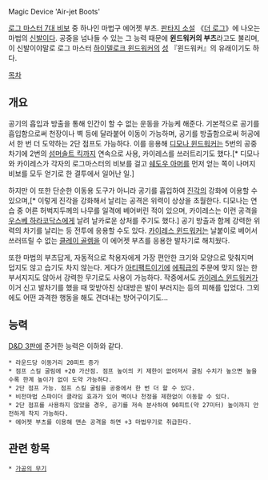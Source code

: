 Magic Device 'Air-jet Boots'

[[로그 마스터 7대 비보]] 중 하나인 마법구 에어젯 부츠. [[판타지 소설]] 《[[더 로그]]》에 나오는 마법의 [[신발]]이다. 공중을 넘나들 수 있는 그 능력 때문에 '''윈드워커의 부츠'''라고도 불리며, 이 신발이야말로 로그 마스터 [[하이델로크 윈드워커]]의 [[성]] 『윈드워커』의 유래이기도 하다.

[[목차]]
== 개요 ==
공기의 흡입과 방출을 통해 인간이 할 수 없는 운동을 가능케 해준다. 기본적으로 공기를 흡입함으로써 천장이나 벽 등에 달라붙어 이동이 가능하며, 공기를 방출함으로써 허공에서 한 번 더 도약하는 2단 점프도 가능하다. 이를 응용해 [[디모나 윈드워커]]는 5번의 공중차기에 2번의 [[섬머솔트 킥]]까지 연속으로 사용, 카이레스를 쓰러트리기도 했다.[* 디모나와 카이레스가 각자의 로그마스터의 비보를 걸고 [[쉐도우 아머]]를 먼저 얻는 쪽이 나머지 비보를 모두 얻기로 한 결투에서 일어난 일.]

하지만 이 또한 단순한 이동용 도구가 아니라 공기를 흡입하여 [[진각]]의 강화에 이용할 수 있으며,[* 이렇게 진각을 강화해서 날리는 공격은 위력이 상상을 초월한다. 디모나는 연습 중 어른 허벅지두께의 나무를 일격에 베어버린 적이 있으며, 카이레스는 이런 공격을 [[우스베 하라코닥스]]에게 날려 날카로운 상처를 주기도 했다.] 공기 방출과 함께 강력한 위력의 차기를 날리는 등 전투에 응용할 수도 있다. [[카이레스 윈드워커]]는 날붙이로 베어서 쓰러뜨릴 수 없는 [[클레이 골렘]]을 이 에어젯 부츠를 응용한 발차기로 해치웠다.

또한 마법의 부츠답게, 자동적으로 착용자에게 가장 편안한 크기와 모양으로 맞춰지며 덥지도 않고 습기도 차지 않는다. 게다가 [[아티팩트]]이기에 [[에픽]]급의 주문에 맞지 않는 한 부서지지도 않아서 강력한 무기로도 사용이 가능하다. 작중에서도 [[카이레스 윈드워커]]가 이거 신고 발차기를 했을 때 맞받아친 상대방은 발이 부러지는 등의 피해를 입었다. 그외에도 어떤 과격한 행동을 해도 견뎌내는 방어구이기도...

== 능력 ==
[[D&D 3판]]에 준거한 능력은 이하와 같다.
 * 라운드당 이동거리 20피트 증가
 * 점프 스킬 굴림에 +20 가산점. 점프 높이의 키 제한이 없어져서 굴림 수치가 높으면 높을수록 한계 높이가 없이 도약 가능하다.
 * 2단 점프 가능. 점프 스킬 굴림을 공중에서 한 번 더 할 수 있다.
 * 비전마법 스파이더 클라임 효과가 있어 벽이나 천정을 제한없이 이동할 수 있다.
 * 2단 점프를 사용하지 않았을 경우, 공기를 저속 분사하여 90피트(약 27미터) 높이까지 안전하게 착지 가능하다.
 * 에어젯 부츠를 이용해 맨손 공격을 하면 +3 마법무기로 취급한다.

== 관련 항목 ==
 * [[가공의 무기]]
